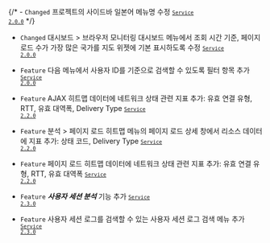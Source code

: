 {/* - <code class="Changed">Changed</code> 프로젝트의 사이드바 일본어 메뉴명 수정 <code class='changelog-service'><a href="https://docs.whatap.io/release-notes/service/service-2_0_x"><code class='changelog-service'>Service 2.0.0​</code></a></code> */}

- <code class="Changed">Changed</code> <span class="uitext">대시보드</span> &gt; <span class="uitext">브라우저 모니터링 대시보드</span> 메뉴에서 조회 시간 기준, 페이지 로드 수가 가장 많은 국가를 지도 위젯에 기본 표시하도록 수정 <code class='changelog-service'><a href="https://docs.whatap.io/release-notes/service/service-2_0_x"><code class='changelog-service'>Service 2.0.0​</code></a></code>

- <code class="Feature">Feature</code> 다음 메뉴에서 사용자 ID를 기준으로 검색할 수 있도록 필터 항목 추가 <code class='changelog-service'><a href="https://docs.whatap.io/release-notes/service/service-2_0_x"><code class='changelog-service'>Service 2.0.0​</code></a></code>

- <code class="Feature">Feature</code> AJAX 히트맵 데이터에 네트워크 상태 관련 지표 추가: <span class="uitext">유효 연결 유형</span>, <span class="uitext">RTT</span>, <span class="uitext">유효 대역폭</span>, <span class="uitext">Delivery Type</span> <code class='changelog-service'><a href="https://docs.whatap.io/release-notes/service/service-2_2_x"><code class='changelog-service'>Service 2.2.0​</code></a></code>

- <code class="Feature">Feature</code> <span class="uitext">분석</span> &gt; <span class="uitext">페이지 로드 히트맵</span> 메뉴의 <span class="uitext">페이지 로드</span> <span class="uitext">상세</span> 창에서 리소스 데이터에 지표 추가: <span class="uitext">상태 코드</span>, <span class="uitext">Delivery Type</span> <code class='changelog-service'><a href="https://docs.whatap.io/release-notes/service/service-2_2_x"><code class='changelog-service'>Service 2.2.0​</code></a></code>

- <code class="Feature">Feature</code> 페이지 로드 히트맵 데이터에 네트워크 상태 관련 지표 추가: <span class="uitext">유효 연결 유형</span>, <span class="uitext">RTT</span>, <span class="uitext">유효 대역폭</span> <code class='changelog-service'><a href="https://docs.whatap.io/release-notes/service/service-2_2_x"><code class='changelog-service'>Service 2.2.0​</code></a></code>

- <code class="Feature">Feature</code> ***사용자 세션 분석*** 기능 추가 <code class='changelog-service'><a href="https://docs.whatap.io/release-notes/service/service-2_3_x"><code class='changelog-service'>Service 2.3.0​</code></a></code>

- <code class="Feature">Feature</code> 사용자 세션 로그를 검색할 수 있는 <span class="uitext">사용자 세션 로그 검색</span> 메뉴 추가 <code class='changelog-service'><a href="https://docs.whatap.io/release-notes/service/service-2_3_x"><code class='changelog-service'>Service 2.3.0​</code></a></code>

